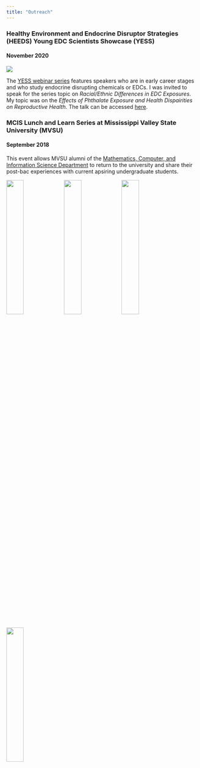 ```yaml
---
title: "Outreach"
---
```

### Healthy Environment and Endocrine Disruptor Strategies (HEEDS) Young EDC Scientists Showcase (YESS)
#### November 2020

![](images/week3/silly-dog.png)

The [YESS webinar series](https://www.healthandenvironment.org/our-work/webinars/heeds-young-edc-scientists-showcase-(yess)) features speakers who are in early career stages and who study endocrine disrupting chemicals or EDCs. I was invited to speak for the series topic on *Racial/Ethnic Differences in EDC Exposures*. My topic was on the *Effects of Phthalate Exposure and Health Dispairities on Reproductive Health*. The talk can be accessed [here](https://www.youtube.com/watch?v=KEb64xjsQUk&feature=emb_logo).

### MCIS Lunch and Learn Series at Mississippi Valley State University (MVSU)
#### September 2018

This event allows MVSU alumni of the [Mathematics, Computer, and Information Science Department](http://mcis.mvsu.edu) to return to the university and share their post-bac experiences with current apsiring undergraduate students.

![](images/lunchlearn/P1070364.JPG){width=30%}![](images/lunchlearn/P1070366.JPG){width=30%}![](images/lunchlearn/P1070367.JPG){width=30%}![](images/lunchlearn/P1070370.JPG){width=30%}
